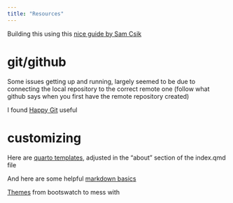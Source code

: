 ```yaml
---
title: "Resources"
---
```



Building this using this [nice guide by Sam Csik](https://ucsb-meds.github.io/creating-quarto-websites/)

# git/github
Some issues getting up and running, largely seemed to be due to connecting the local repository to the correct remote one (follow what github says when you first have the remote repository created)

I found [Happy Git](https://happygitwithr.com/index.html) useful

# customizing
Here are [quarto templates](https://quarto.org/docs/websites/website-about.html#templates), adjusted in the "about" section of the index.qmd file

And here are some helpful [markdown basics](<https://quarto.org/docs/authoring/markdown-basics.html>)

[Themes](https://bootswatch.com/) from bootswatch to mess with